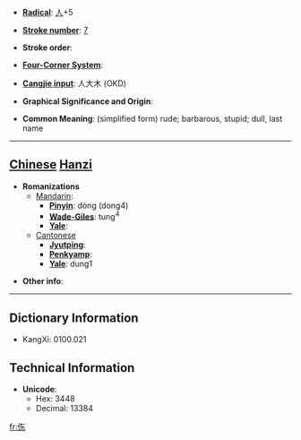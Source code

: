 * '''[[Wiktionary:Chinese radical index| Radical]]''': [[Wiktionary:Chinese radical index 人|人]]+5

* '''[[Wiktionary:Chinese total strokes index|Stroke number]]''': [[Wiktionary:Chinese total strokes index 7|7]]

* '''Stroke order''': 

* '''[[Wiktionary:Chinese four corner index|Four-Corner System]]''': 

* '''[[Wiktionary:Chinese Cangjie index|Cangjie input]]''': 人大木 (OKD)

* '''Graphical Significance and Origin''': 

* '''Common Meaning''': (simplified form) rude; barbarous, stupid; dull, last name

----

== [[Chinese]] [[Hanzi]] ==

* '''Romanizations'''
** [[Mandarin]]:
*** '''[[Pinyin]]''': dòng (dong4)
*** '''[[Wade-Giles]]''': tung<sup>4</sup>
*** '''[[Yale]]''': 
**[[Cantonese]]
***'''[[Jyutping]]''':
***'''[[Penkyamp]]''': 
***'''[[Yale]]''': dung1

* '''Other info''': 

----

== Dictionary Information ==

* KangXi: 0100.021

== Technical Information ==

* '''Unicode''':
** Hex: 3448
** Decimal: 13384

[[fr:㑈]]